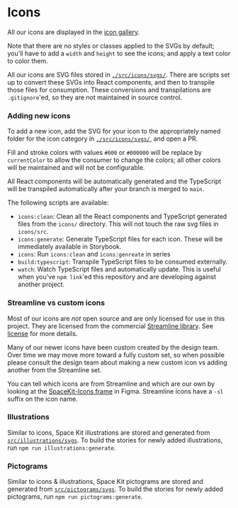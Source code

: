 
<Meta title="Guides/Icons" />

# Icons

All our icons are displayed in the [icon gallery](/?path=/docs/components-icons--icon-add).

Note that there are no styles or classes applied to the SVGs by default; you'll have to add a `width` and `height` to see the icons; and apply a text color to color them.

All our icons are SVG files stored in [`./src/icons/svgs/`](https://github.com/apollographql/space-kit/tree/main/src/icons/svgs). There are scripts set up to convert these SVGs into React components, and then to transpile those files for consumption. These conversions and transpilations are `.gitignore`'ed, so they are not maintained in source control.

### Adding new icons

To add a new icon, add the SVG for your icon to the appropriately named folder for the icon category in [`./src/icons/svgs/`](https://github.com/apollographql/space-kit/tree/main/src/icons/svgs), and open a PR.

Fill and stroke colors with values `#000` or `#000000` will be replace by `currentColor` to allow the consumer to change the colors; all other colors will be maintained and will not be configurable.

All React components will be automatically generated and the TypeScript will be transpiled automatically after your branch is merged to `main`.

The following scripts are available:

- `icons:clean`: Clean all the React components and TypeScript generated files from the `icons/` directory. This will not touch the raw svg files in `icons/src`.
- `icons:generate`: Generate TypeScript files for each icon. These will be immediately available in Storybook.
- `icons`: Run `icons:clean` and `icons:genreate` in series
- `build:typescript`: Transpile TypeScript files to be consumed externally.
- `watch`: Watch TypeScript files and automatically update.
  This is useful when you've `npm link`'ed this repository and are developing against another project.

### Streamline vs custom icons

Most of our icons are _not_ open source and are only licensed for use in this project. They are licensed from the commercial [Streamline library](https://app.streamlineicons.com/streamline-regular). See [license](https://github.com/apollographql/space-kit/blob/main/src/icons/LICENSE.md) for more details.

Many of our newer icons have been custom created by the design team. Over time we may move more toward a fully custom set, so when possible please consult the design team about making a new custom icon vs adding another from the Streamline set.

You can tell which icons are from Streamline and which are our own by looking at the [SpaceKit-Icons frame](https://www.figma.com/file/0vwEKqkB3mxfsy4V6VwCUO/Space-Kit?node-id=0%3A4426) in Figma. Streamline icons have a `-sl` suffix on the icon name.

### Illustrations

Similar to icons, Space Kit illustrations are stored and generated from [`src/illustrations/svgs`](./src/illustrations/svgs). To build the stories for newly added illustrations, run `npm run illustrations:generate`.

### Pictograms

Similar to icons & illustrations, Space Kit pictograms are stored and generated from [`src/pictograms/svgs`](./src/pictograms/svgs). To build the stories for newly added pictograms, run `npm run pictograms:generate`.
